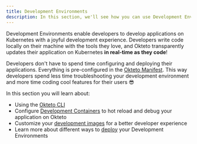 ```yaml
---
title: Development Environments
description: In this section, we'll see how you can use Development Environments on Okteto
---
```


Development Environments enable developers to develop applications on Kubernetes with a joyful development experience.
Developers write code locally on their machine with the tools they love, and Okteto transparently updates their application on Kubernetes **in real-time as they code**!

Developers don't have to spend time configuring and deploying their applications.
Everything is pre-configured in the [Okteto Manifest](manifest/overview-manifest.mdx).
This way developers spend less time troubleshooting your development environment and more time coding cool features for their users 😎

In this section you will learn about:

- Using the [Okteto CLI](core/using-okteto-cli.mdx)
- Configure [Development Containers](deploy/development-containers/index.mdx) to hot reload and debug your application on Okteto
- Customize your [development images](deploy/development-environments.mdx) for a better developer experience
- Learn more about different ways to [deploy](deploy/deploy-index.mdx) your Development Environments
